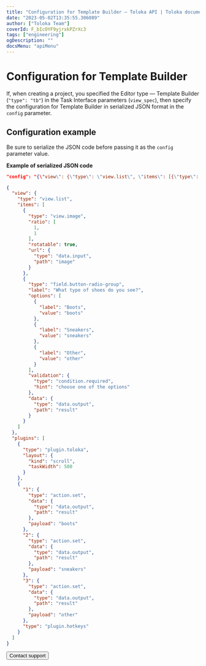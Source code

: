```yaml
---
title: "Configuration for Template Builder — Toloka API | Toloka documentation"
date: "2023-05-02T13:35:55.306089"
author: ["Toloka Team"]
coverId: F_bIcOYF9yjrxkPZrXc3
tags: ["engineering"]
ogDescription: ""
docsMenu: "apiMenu"
---
```


# Configuration for Template Builder

If, when creating a project, you specified the Editor type — Template Builder (`"type": "tb"`) in the Task Interface parameters (`view_spec`), then specify the configuration for Template Builder in serialized JSON format in the `config` parameter.

## Configuration example

<Note mode="restriction" title="Alert">

Be sure to serialize the JSON code before passing it as the `config` parameter value.

</Note>

**Example of serialized JSON code**

```json
"config": "{\"view\": {\"type\": \"view.list\", \"items\": [{\"type\": \"view.image\", \"ratio\": [1, 1], \"rotatable\": true, \"url\": {\"type\": \"data.input\", \"path\": \"image\"}}, {\"type\": \"field.button-radio-group\", \"label\": \"What type of shoes do you see?\", \"options\": [{\"label\": \"Boots\", \"value\": \"boots\" }, {\"label\": \"Sneakers\", \"value\": \"sneakers\"}, {\"label\": \"Other\", \"value\": \"other\"}], \"validation\": {\"type\": \"condition.required\", \"hint\": \"choose one of the options\"}, \"data\": {\"type\": \"data.output\", \"path\": \"result\"}}]}, \"plugins\": [{\"type\": \"plugin.toloka\", \"layout\": {\"kind\": \"scroll\", \"taskWidth\": 500}}, {\"1\": {\"type\": \"action.set\", \"data\": {\"type\": \"data.output\", \"path\": \"result\"}, \"payload\": \"boots\"}, \"2\": {\"type\": \"action.set\", \"data\": {\"type\": \"data.output\", \"path\": \"result\"}, \"payload\": \"sneakers\"}, \"3\": {\"type\": \"action.set\", \"data\": {\"type\": \"data.output\", \"path\": \"result\"}, \"payload\": \"other\"}, \"type\": \"plugin.hotkeys\"}]}"
```

<Cut title="JSON code from the example above before serialization">

```json
{
  "view": {
    "type": "view.list",
    "items": [
      {
        "type": "view.image",
        "ratio": [
          1,
          1
        ],
        "rotatable": true,
        "url": {
          "type": "data.input",
          "path": "image"
        }
      },
      {
        "type": "field.button-radio-group",
        "label": "What type of shoes do you see?",
        "options": [
          {
            "label": "Boots",
            "value": "boots"
          },
          {
            "label": "Sneakers",
            "value": "sneakers"
          },
          {
            "label": "Other",
            "value": "other"
          }
        ],
        "validation": {
          "type": "condition.required",
          "hint": "choose one of the options"
        },
        "data": {
          "type": "data.output",
          "path": "result"
        }
      }
    ]
  },
  "plugins": [
    {
      "type": "plugin.toloka",
      "layout": {
        "kind": "scroll",
        "taskWidth": 500
      }
    },
    {
      "1": {
        "type": "action.set",
        "data": {
          "type": "data.output",
          "path": "result"
        },
        "payload": "boots"
      },
      "2": {
        "type": "action.set",
        "data": {
          "type": "data.output",
          "path": "result"
        },
        "payload": "sneakers"
      },
      "3": {
        "type": "action.set",
        "data": {
          "type": "data.output",
          "path": "result"
        },
        "payload": "other"
      },
      "type": "plugin.hotkeys"
    }
  ]
}
```

</Cut>

<Button themeColor="light" view="default" size="l" type="link" url="/docs/guide/troubleshooting/support?form-source=api-tb-config">Contact support</Button>